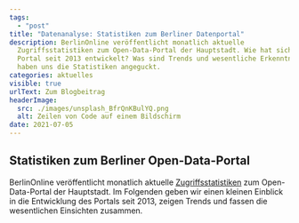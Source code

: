 ```yaml
---
tags:
  - "post"
title: "Datenanalyse: Statistiken zum Berliner Datenportal"
description: BerlinOnline veröffentlicht monatlich aktuelle
  Zugriffsstatistiken zum Open-Data-Portal der Hauptstadt. Wie hat sich das
  Portal seit 2013 entwickelt? Was sind Trends und wesentliche Erkenntnisse? Wir
  haben uns die Statistiken angeguckt.
categories: aktuelles
visible: true
urlText: Zum Blogbeitrag
headerImage:
  src: ./images/unsplash_BfrQnKBulYQ.png
  alt: Zeilen von Code auf einem Bildschirm
date: 2021-07-05
---
```


## Statistiken zum Berliner Open-Data-Portal

BerlinOnline veröffentlicht monatlich aktuelle <a href="https://daten.berlin.de/datensaetze/zugriffsstatistik-datenberlinde">Zugriffsstatistiken</a> zum Open-Data-Portal der Hauptstadt. Im Folgenden geben wir einen kleinen Einblick in die Entwicklung des Portals seit 2013, zeigen Trends und fassen die wesentlichen Einsichten zusammen.


<ChartStatistic />
